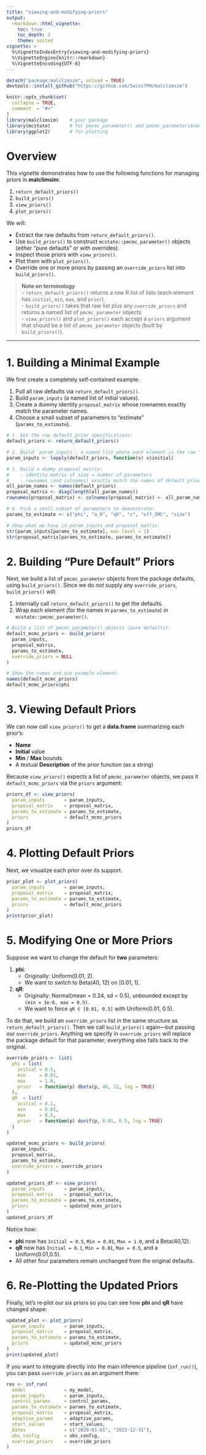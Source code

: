 ```yaml
---
title: "viewing-and-modifying-priors"
output:
  rmarkdown::html_vignette:
    toc: true
    toc_depth: 2
    theme: united
vignette: >
  %\VignetteIndexEntry{viewing-and-modifying-priors}
  %\VignetteEngine{knitr::rmarkdown}
  %\VignetteEncoding{UTF-8}
---
```

```r
detach("package:malclimsim", unload = TRUE)
devtools::install_github("https://github.com/SwissTPH/malclimsim")
```

```r
knitr::opts_chunk$set(
  collapse = TRUE,
  comment  = "#>"
)
library(malclimsim)    # your package
library(mcstate)       # for pmcmc_parameter() and pmcmc_parameters$new()
library(ggplot2)       # for plotting
```

# Overview

This vignette demonstrates how to use the following functions for managing priors in **malclimsim**:

1.  `return_default_priors()`\
2.  `build_priors()`\
3.  `view_priors()`\
4.  `plot_priors()`

We will:

-   Extract the raw defaults from `return_default_priors()`.\
-   Use `build_priors()` to construct `mcstate::pmcmc_parameter()` objects (either “pure defaults” or with overrides).\
-   Inspect those priors with `view_priors()`.\
-   Plot them with `plot_priors()`.\
-   Override one or more priors by passing an `override_priors` list into `build_priors()`.

> **Note on terminology**\
> - `return_default_priors()` returns a *raw* R list of lists (each element has `initial`, `min`, `max`, and `prior`).\
> - `build_priors()` takes that raw list plus any `override_priors` and returns a named list of `pmcmc_parameter` objects.\
> - `view_priors()` and `plot_priors()` each accept a `priors` argument that should be a list of `pmcmc_parameter` objects (built by `build_priors()`).

------------------------------------------------------------------------

# 1. Building a Minimal Example

We first create a completely self‐contained example:

1.  Pull all raw defaults via `return_default_priors()`.\
2.  Build `param_inputs` (a named list of initial values).\
3.  Create a dummy identity `proposal_matrix` whose rownames exactly match the parameter names.\
4.  Choose a small subset of parameters to “estimate” (`params_to_estimate`).

```r
# 1. Get the raw default prior specifications:
default_priors <- return_default_priors()

# 2. Build `param_inputs`: a named list where each element is the raw “initial” for that parameter
param_inputs <- lapply(default_priors, function(x) x$initial)

# 3. Build a dummy proposal_matrix:
#    - identity matrix of size = number of parameters
#    - rownames (and colnames) exactly match the names of default_priors
all_param_names <- names(default_priors)
proposal_matrix <- diag(length(all_param_names))
rownames(proposal_matrix) <- colnames(proposal_matrix) <- all_param_names

# 4. Pick a small subset of parameters to demonstrate:
params_to_estimate <- c("phi", "a_R", "qR", "z", "eff_SMC", "size")

# Show what we have in param_inputs and proposal_matrix:
str(param_inputs[params_to_estimate], max.level = 1)
str(proposal_matrix[params_to_estimate, params_to_estimate])
```

# 2. Building “Pure Default” Priors

Next, we build a list of `pmcmc_parameter` objects from the package defaults, using `build_priors()`. Since we do *not* supply any `override_priors`, `build_priors()` will:

1.  Internally call `return_default_priors()` to get the defaults.\
2.  Wrap each element (for the names in `params_to_estimate`) in `mcstate::pmcmc_parameter()`.

```r
# Build a list of pmcmc_parameter() objects (pure defaults):
default_mcmc_priors <- build_priors(
  param_inputs,
  proposal_matrix,
  params_to_estimate,
  override_priors = NULL
)

# Show the names and one example element:
names(default_mcmc_priors)
default_mcmc_priors$phi
```

# 3. Viewing Default Priors

We can now call `view_priors()` to get a **data.frame** summarizing each prior’s:

-   **Name**\
-   **Initial** value\
-   **Min** / **Max** bounds\
-   A textual **Description** of the prior function (as a string)

Because `view_priors()` expects a list of `pmcmc_parameter` objects, we pass it `default_mcmc_priors` via the `priors` argument:

```r
priors_df <- view_priors(
  param_inputs       = param_inputs,
  proposal_matrix    = proposal_matrix,
  params_to_estimate = params_to_estimate,
  priors             = default_mcmc_priors
)
priors_df
```

# 4. Plotting Default Priors

Next, we visualize each prior over its support.

```r
prior_plot <- plot_priors(
  param_inputs       = param_inputs,
  proposal_matrix    = proposal_matrix,
  params_to_estimate = params_to_estimate,
  priors             = default_mcmc_priors
)
print(prior_plot)
```


# 5. Modifying One or More Priors

Suppose we want to change the default for **two** parameters:

1.  **phi**:
    -   Originally: Uniform(0.01, 2).\
    -   We want to switch to Beta(40, 12) on [0.01, 1].
2.  **qR**:
    -   Originally: Normal(mean = 0.24, sd = 0.5), unbounded except by `(min = 1e-6, max = 0.5)`.\
    -   We want to force `qR ∈ [0.01, 0.5]` with Uniform(0.01, 0.5).

To do that, we build an `override_priors` list in the same structure as `return_default_priors()`. Then we call `build_priors()` again—but passing our `override_priors`. Anything we specify in `override_priors` will replace the package default for that parameter; everything else falls back to the original.

```r
override_priors <- list(
  phi = list(
    initial = 0.5,
    min     = 0.01,
    max     = 1.0,
    prior   = function(p) dbeta(p, 40, 12, log = TRUE)
  ),
  qR  = list(
    initial = 0.1,
    min     = 0.01,
    max     = 0.5,
    prior   = function(p) dunif(p, 0.01, 0.5, log = TRUE)
  )
)

updated_mcmc_priors <- build_priors(
  param_inputs,
  proposal_matrix,
  params_to_estimate,
  override_priors = override_priors
)

updated_priors_df <- view_priors(
  param_inputs       = param_inputs,
  proposal_matrix    = proposal_matrix,
  params_to_estimate = params_to_estimate,
  priors             = updated_mcmc_priors
)
updated_priors_df
```


Notice how:

-   **phi** now has `Initial = 0.5`, `Min = 0.01`, `Max = 1.0`, and a Beta(40,12).\
-   **qR** now has `Initial = 0.1`, `Min = 0.01`, `Max = 0.5`, and a Uniform(0.01,0.5).\
-   All other four parameters remain unchanged from the original defaults.

# 6. Re‐Plotting the Updated Priors

Finally, let’s re‐plot our six priors so you can see how **phi** and **qR** have changed shape:

```r
updated_plot <- plot_priors(
  param_inputs       = param_inputs,
  proposal_matrix    = proposal_matrix,
  params_to_estimate = params_to_estimate,
  priors             = updated_mcmc_priors
)
print(updated_plot)
```

If you want to integrate directly into the main inference pipeline (`inf_run()`), you can pass `override_priors` as an argument there:

```r
res <- inf_run(
  model              = my_model,
  param_inputs       = param_inputs,
  control_params     = control_params,
  params_to_estimate = params_to_estimate,
  proposal_matrix    = proposal_matrix,
  adaptive_params    = adaptive_params,
  start_values       = start_values,
  dates              = c("2020-01-01", "2022-12-31"),
  obs_config         = obs_config,
  override_priors    = override_priors
)
```
